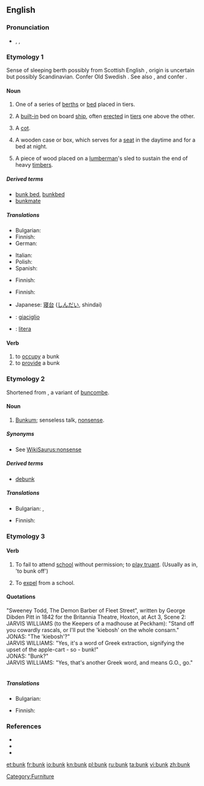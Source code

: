 {{wikipedia|dab=bunk}}
==English==

===Pronunciation===
* {{enPR|bŭngk}}, {{IPA|/bʌŋk/}}, {{SAMPA|/bVNk/}}
*: {{rhymes|ʌŋk}}

===Etymology 1===
Sense of sleeping berth possibly from Scottish English {{term|bunker||seat, bench}}, origin is uncertain but possibly Scandinavian.
Confer Old Swedish {{term|bunke||boards used to protect the cargo of a ship|lang=}}.
See also {{term|boarding}}, {{term|flooring}} and confer {{term|bunch}}.

====Noun====
{{en-noun}}

# One of a series of [[berth]]s or [[bed]] placed in tiers.
# {{nautical}} A [[built-in]] bed on board [[ship]], often [[erected]] in [[tier]]s one above the other.
# {{military}} A [[cot]].
# {{US}} A wooden case or box, which serves for a [[seat]] in the daytime and for a bed at night.
# {{US|informal}} A piece of wood placed on a [[lumberman]]'s sled to sustain the end of heavy [[timber]]s.

=====Derived terms=====
* [[bunk bed]], [[bunkbed]]
* [[bunkmate]]

=====Translations=====
{{trans-top|(nautical) built-in bed on board ship}}
* Bulgarian: {{t|bg|койка|f}}
* Finnish: {{t+|fi|punkka}}
* German: {{t+|de|Koje|f}}
{{trans-mid}}
* Italian: {{t-|it|cuccetta|f}}
* Polish: {{t|pl|koja|f}}
* Spanish: {{t-|es|camarote|m}}
{{trans-bottom}}

{{trans-top|(military) cot}}
* Finnish: {{t+|fi|punkka}}
{{trans-mid}}
{{trans-bottom}}

{{trans-top|one of a series of berth in tiers}}
* Finnish: {{t+|fi|punkka}}
{{trans-mid}}
* Japanese: [[寝台]] ([[しんだい]], shindai)
{{trans-bottom}}

{{checktrans-top}}
* {{ttbc|it}}: [[giaciglio]] {{m}}
{{trans-mid}}
* {{ttbc|es}}: [[litera]] {{f}}
{{trans-bottom}}

====Verb====
{{en-verb}}

# to [[occupy]] a bunk
# to [[provide]] a bunk

===Etymology 2===
Shortened from {{term|bunkum}}, a variant of [[buncombe]].

====Noun====
{{en-noun|-}}

# {{slang}} [[bunkum|Bunkum]]; senseless talk, [[nonsense]].

=====Synonyms=====
* See [[WikiSaurus:nonsense]]

=====Derived terms=====
* [[debunk]]

=====Translations=====
{{trans-top|nonsense}}
* Bulgarian: {{t|bg|глупости|p}},  {{t|bg|дрънканици|p}}
{{trans-mid}}
* Finnish: {{t-|fi|soopa}}
{{trans-bottom}}

===Etymology 3===
{{rfe}}

====Verb====
{{en-verb}}

# {{British}} To fail to attend [[school]] without permission; to [[play truant]]. (Usually as in, 'to bunk off')
# {{obsolete}} To [[expel]] from a school.

====Quotations====

"Sweeney Todd, The Demon Barber of Fleet Street", written by George Dibden Pitt in 1842 for the Britannia Theatre, Hoxton, at Act 3, Scene 2:<br>
JARVIS WILLIAMS (to the Keepers of a madhouse at Peckham): "Stand off you cowardly rascals, or I'll put the 'kiebosh' on the whole consarn."<br>
JONAS: "The 'kiebosh'?"<br>
JARVIS WILLIAMS: "Yes, it's a word of Greek extraction, signifying the upset of the apple-cart - so - bunk!"<br>
JONAS: "Bunk?"<br>
JARVIS WILLIAMS: "Yes, that's another Greek word, and means G.O., go."<br>
<br>

=====Translations=====
{{trans-top|to fail to attend school without permission}}
* Bulgarian: {{t|bg|бягам от училище}}
{{trans-mid}}
* Finnish: {{t+|fi|lintsata}}
{{trans-bottom}}

===References===
* {{R:Online Etymology Dictionary}}
* {{R:Websters}}
* {{R:1913}}

[[Category:Furniture]]

[[et:bunk]]
[[fr:bunk]]
[[io:bunk]]
[[kn:bunk]]
[[pl:bunk]]
[[ru:bunk]]
[[ta:bunk]]
[[vi:bunk]]
[[zh:bunk]]